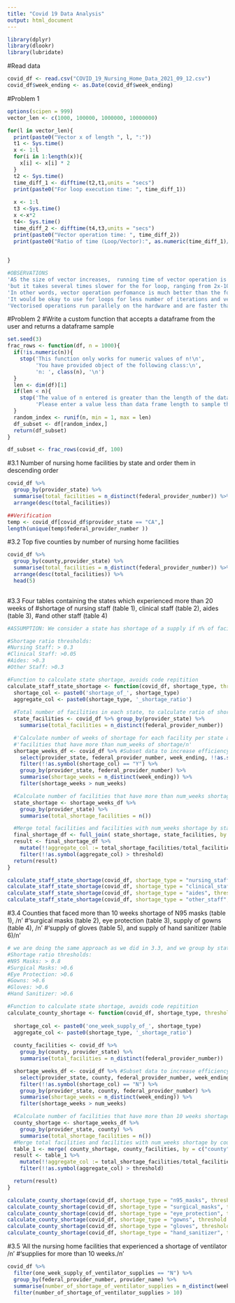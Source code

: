```yaml
---
title: "Covid 19 Data Analysis"
output: html_document
---
```


```r
library(dplyr)
library(dlookr)
library(lubridate)
```
#Read data
```r
covid_df <- read.csv("COVID_19_Nursing_Home_Data_2021_09_12.csv")
covid_df$week_ending <- as.Date(covid_df$week_ending)
```
#Problem 1
```r
options(scipen = 999)
vector_len <- c(1000, 100000, 1000000, 10000000)

for(l in vector_len){
  print(paste0("Vector x of length ", l, ":"))
  t1 <- Sys.time()
  x <- 1:l
  for(i in 1:length(x)){
    x[i] <- x[i] * 2
  }
  t2 <- Sys.time()
  time_diff_1 <- difftime(t2,t1,units = "secs")
  print(paste0("For loop execution time: ", time_diff_1))
  
  x <- 1:l
  t3 <-Sys.time()
  x <-x*2
  t4<- Sys.time()
  time_diff_2 <- difftime(t4,t3,units = "secs")
  print(paste0("Vector operation time: ", time_diff_2))
  print(paste0("Ratio of time (Loop/Vector):", as.numeric(time_diff_1)/ as.numeric(time_diff_2)))

  
}

#OBSERVATIONS
'AS the size of vector increases,  running time of vector operation is not affected very much'
'but it takes several times slower for the for loop, ranging from 2x-10x. '
'In other words, vector operation perfomance is much better than the for loop.'
'It would be okay to use for loops for less number of iterations and vector sizes, but should be avoided as both of these increase.'
'Vectorised operations run parallely on the hardware and are faster than sequential execution of for loops.'

```

#Problem 2
#Write a custom function that accepts a dataframe from the user and returns a dataframe sample
```r
set.seed(3)
frac_rows <- function(df, n = 1000){
  if(!is.numeric(n)){
    stop('This function only works for numeric values of n!\n',
         'You have provided object of the following class:\n',
         'n: ', class(n), '\n')
  }
  len <- dim(df)[1]
  if(len < n){
    stop('The value of n entered is greater than the length of the data frame!\n',
         'Please enter a value less than data frame length to sample the data frame.\n')
  }
  random_index <- runif(n, min = 1, max = len)
  df_subset <- df[random_index,]
  return(df_subset)
}

df_subset <- frac_rows(covid_df, 100)
```

#3.1  Number of nursing home facilities by state and order them in descending order
```r
covid_df %>%
  group_by(provider_state) %>%
  summarise(total_facilities = n_distinct(federal_provider_number)) %>%
  arrange(desc(total_facilities))

##Verification
temp <- covid_df[covid_df$provider_state == "CA",]
length(unique(temp$federal_provider_number ))

```

#3.2 Top five counties by number of nursing home facilities
```r
covid_df %>%
  group_by(county,provider_state) %>%
  summarise(total_facilities = n_distinct(federal_provider_number)) %>%
  arrange(desc(total_facilities)) %>%
  head(5)
  
```


#3.3 Four tables containing the states which experienced more than 20 weeks of 
#shortage of nursing staff (table 1), clinical staff (table 2), aides (table 3),
#and other staff (table 4)
```r
#ASSUMPTION: We consider a state has shortage of a supply if n% of facilities in the state have more than 20 weeks of supply shortage

#Shortage ratio thresholds:
#Nursing Staff: > 0.3
#Clinical Staff: >0.05
#Aides: >0.3
#Other Staff: >0.3

#Function to calculate state shortage, avoids code repitition
calculate_staff_state_shortage <- function(covid_df, shortage_type, threshold = 0.3, num_weeks = 20){
  shortage_col <- paste0('shortage_of_', shortage_type)
  aggregate_col <- paste0(shortage_type, '_shortage_ratio')
  
  #Total number of facilities in each state, to calculate ratio of shortage facilities
  state_facilities <- covid_df %>% group_by(provider_state) %>%
    summarise(total_facilities = n_distinct(federal_provider_number))

  #'Calculate number of weeks of shortage for each facility per state and filter /n'
  #'facilities that have more than num_weeks of shortage/n'
  shortage_weeks_df <- covid_df %>% #Subset data to increase efficiency
    select(provider_state, federal_provider_number, week_ending, !!as.symbol(shortage_col)) %>% 
    filter(!!as.symbol(shortage_col) == "Y") %>%
    group_by(provider_state, federal_provider_number) %>%
    summarise(shortage_weeks = n_distinct(week_ending)) %>%
    filter(shortage_weeks > num_weeks) 

  #Calculate number of facilities that have more than num_weeks shortage, grouped by state
  state_shortage <- shortage_weeks_df %>% 
    group_by(provider_state) %>%
    summarise(total_shortage_facilities = n())

  #Merge total facilities and facilities with num_weeks shortage by state. Filter states with a threshold ratio of shortage facilities: total facilities
  final_shortage_df <- full_join( state_shortage, state_facilities, by = c("provider_state"))
  result <- final_shortage_df %>%
    mutate(!!aggregate_col := total_shortage_facilities/total_facilities) %>%
    filter(!!as.symbol(aggregate_col) > threshold)
  return(result)
}

calculate_staff_state_shortage(covid_df, shortage_type = "nursing_staff", threshold = 0.3, num_weeks = 20)
calculate_staff_state_shortage(covid_df, shortage_type = "clinical_staff", threshold = 0.05, num_weeks = 20)
calculate_staff_state_shortage(covid_df, shortage_type = "aides", threshold = 0.3, num_weeks = 20)
calculate_staff_state_shortage(covid_df, shortage_type = "other_staff", threshold = 0.3, num_weeks = 20)
```
#3.4 Counties that faced more than 10 weeks shortage of N95 masks (table 1), /n'
#'surgical masks (table 2), eye protection (table 3), supply of gowns (table 4), /n'
#'supply of gloves (table 5), and supply of hand sanitizer (table 6)/n'
```r
# we are doing the same approach as we did in 3.3, and we group by state and county because multiple states have counties with same name, eg Washington county is in 31 states
#Shortage ratio thresholds:
#N95 Masks: > 0.8
#Surgical Masks: >0.6
#Eye Protection: >0.6
#Gowns: >0.6
#Gloves: >0.6
#Hand Sanitizer: >0.6

#Function to calculate state shortage, avoids code repitition
calculate_county_shortage <- function(covid_df, shortage_type, threshold = 0.8, num_weeks = 10){
  
  shortage_col <- paste0('one_week_supply_of_', shortage_type)
  aggregate_col <- paste0(shortage_type, '_shortage_ratio')
  
  county_facilities <- covid_df %>% 
    group_by(county, provider_state) %>%
    summarise(total_facilities = n_distinct(federal_provider_number))

  shortage_weeks_df <- covid_df %>% #Subset data to increase efficiency
    select(provider_state, county, federal_provider_number, week_ending, !!as.symbol(shortage_col)) %>% 
    filter(!!as.symbol(shortage_col) == "N") %>%
    group_by(provider_state, county, federal_provider_number) %>%
    summarise(shortage_weeks = n_distinct(week_ending)) %>%
    filter(shortage_weeks > num_weeks) 

  #Calculate number of facilities that have more than 10 weeks shortage, grouped by county, state
  county_shortage <- shortage_weeks_df %>% 
    group_by(provider_state, county) %>%
    summarise(total_shortage_facilities = n())
  #Merge total facilities and facilities with num_weeks shortage by county, state. Filter counties with a threshold ratio of shortage facilities: total facilities
  table_1 <- merge( county_shortage, county_facilities, by = c("county", "provider_state"))
  result <- table_1 %>%
    mutate(!!aggregate_col := total_shortage_facilities/total_facilities) %>%
    filter(!!as.symbol(aggregate_col) > threshold)

  return(result)
}

calculate_county_shortage(covid_df, shortage_type = "n95_masks", threshold = 0.8, num_weeks = 10)
calculate_county_shortage(covid_df, shortage_type = "surgical_masks", threshold = 0.6, num_weeks = 10)
calculate_county_shortage(covid_df, shortage_type = "eye_protection", threshold = 0.6, num_weeks = 10)
calculate_county_shortage(covid_df, shortage_type = "gowns", threshold = 0.6, num_weeks = 10)
calculate_county_shortage(covid_df, shortage_type = "gloves", threshold = 0.6, num_weeks = 10)
calculate_county_shortage(covid_df, shortage_type = "hand_sanitizer", threshold = 0.6, num_weeks = 10)
```
#3.5 'All the nursing home facilities that experienced a shortage of ventilator /n'
#'supplies for more than 10 weeks./n'
```r

covid_df %>%
  filter(one_week_supply_of_ventilator_supplies == "N") %>%
  group_by(federal_provider_number, provider_name) %>%
  summarise(number_of_shortage_of_ventilator_supplies = n_distinct(week_ending))%>%
  filter(number_of_shortage_of_ventilator_supplies > 10)
```
